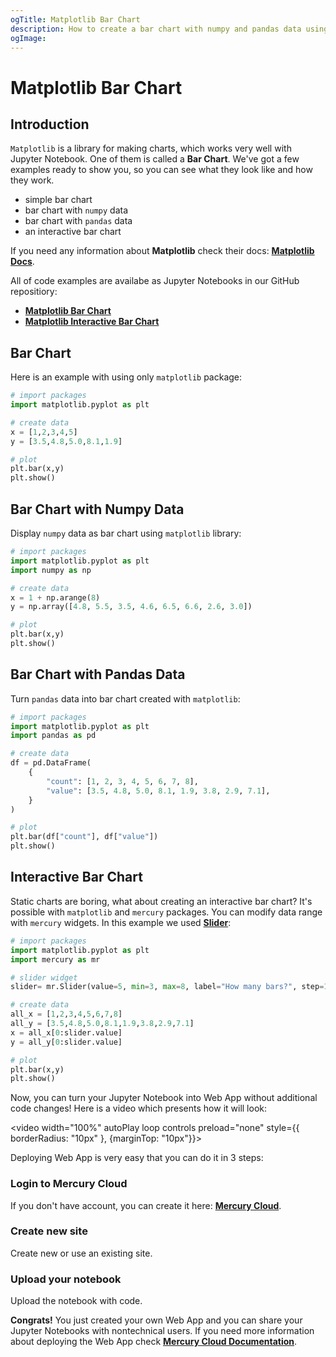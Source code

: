 ```yaml
---
ogTitle: Matplotlib Bar Chart 
description: How to create a bar chart with numpy and pandas data using matplotlib (Python package) in Jupyter Notebook. 
ogImage:
---
```



# Matplotlib Bar Chart

## Introduction

`Matplotlib` is a library for making charts, which works very well with Jupyter Notebook. One of them is called a **Bar Chart**. We've got a few examples ready to show you, so you can see what they look like and how they work.
- simple bar chart  
- bar chart with `numpy` data
- bar chart with `pandas` data
- an interactive bar chart 

If you need any information about **Matplotlib** check their docs: [**Matplotlib Docs**](https://matplotlib.org/stable/index.html).

All of code examples are availabe as Jupyter Notebooks in our GitHub repositiory:
- [**Matplotlib Bar Chart**](https://github.com/mljar/mercury-integrations/blob/main/visualizations/matplotlib/matplotlib-bar-chart.ipynb)
- [**Matplotlib Interactive Bar Chart**](https://github.com/mljar/mercury-integrations/blob/main/visualizations/matplotlib/matplotlib-interactive-bar-chart.ipynb)

## Bar Chart

Here is an example with using only `matplotlib` package:

```python
# import packages
import matplotlib.pyplot as plt

# create data
x = [1,2,3,4,5]
y = [3.5,4.8,5.0,8.1,1.9]

# plot
plt.bar(x,y)
plt.show()
```

<Screenshot src={simplechartPng} alt="Simple matplotlib bar chart" />

## Bar Chart with Numpy Data

Display `numpy` data as bar chart using `matplotlib` library:

```python
# import packages
import matplotlib.pyplot as plt
import numpy as np

# create data
x = 1 + np.arange(8)
y = np.array([4.8, 5.5, 3.5, 4.6, 6.5, 6.6, 2.6, 3.0])

# plot
plt.bar(x,y)
plt.show()
```

<Screenshot src={numpychartPng} alt="Matplotlib bar chart with numpy data. " />

## Bar Chart with Pandas Data

Turn `pandas` data into bar chart created with `matplotlib`:

```python
# import packages
import matplotlib.pyplot as plt
import pandas as pd

# create data
df = pd.DataFrame(
    {
        "count": [1, 2, 3, 4, 5, 6, 7, 8],
        "value": [3.5, 4.8, 5.0, 8.1, 1.9, 3.8, 2.9, 7.1],
    }
)

# plot
plt.bar(df["count"], df["value"])
plt.show()

```

<Screenshot src={pandaschartPng} alt="Matplotlib bar chart with pandas data." />

## Interactive Bar Chart

Static charts are boring, what about creating an interactive bar chart? It's possible with `matplotlib` and `mercury` packages. You can modify data range with `mercury` widgets. In this example we used [**Slider**](https://runmercury.com/docs/input-widgets/slider/):

```python
# import packages
import matplotlib.pyplot as plt
import mercury as mr
```

```python
# slider widget
slider= mr.Slider(value=5, min=3, max=8, label="How many bars?", step=1)
```

```python
# create data
all_x = [1,2,3,4,5,6,7,8]
all_y = [3.5,4.8,5.0,8.1,1.9,3.8,2.9,7.1]
x = all_x[0:slider.value]
y = all_y[0:slider.value]

# plot
plt.bar(x,y)
plt.show()
```

Now, you can turn your Jupyter Notebook into Web App without additional code changes! Here is a video which presents how it will look:

<video width="100%" autoPlay loop controls preload="none" style={{ borderRadius: "10px" }, {marginTop: "10px"}}>
  <source
    src="/images/integrations/matplotlib/bar-chart/matplotlib-mercury.mp4"
    type="video/mp4"
  />
</video>

Deploying Web App is very easy that you can do it in 3 steps:

<div className="steps-container">

### Login to Mercury Cloud

If you don't have account, you can create it here: [**Mercury Cloud**](https://cloud.runmercury.com/register).

### Create new site

Create new or use an existing site. 

### Upload your notebook

Upload the notebook with code.

</div>

**Congrats!** You just created your own Web App and you can share your Jupyter Notebooks with nontechnical users. If you need more information about deploying the Web App check [**Mercury Cloud Documentation**](https://runmercury.com/docs/cloud/).